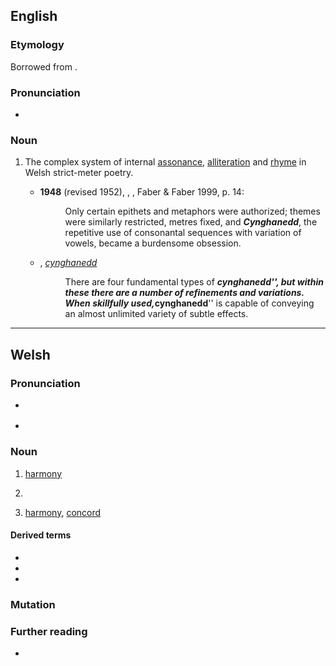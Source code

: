 ==English==
{{wikipedia|lang=en}}

===Etymology===
Borrowed from {{bor|en|cy|cynghanedd||harmony}}.

===Pronunciation===
* {{IPA|en|/kəŋˈhænɛð/}}

===Noun===
{{en-noun|-|cynganeddion}}

# {{lb|en|prosody}} The complex system of internal [[assonance]], [[alliteration]] and [[rhyme]] in Welsh strict-meter poetry.
#* '''1948''' (revised 1952), {{w|Robert Graves}}, ''{{w|The White Goddess}}'', Faber & Faber 1999, p. 14:
#*: Only certain epithets and metaphors were authorized; themes were similarly restricted, metres fixed, and '''''Cynghanedd''''', the repetitive use of consonantal sequences with variation of vowels, became a burdensome obsession.
#* {{rfdatek|en|Britannica Online Encyclopedia}}, ''[https://www.britannica.com/art/cynghanedd cynghanedd]''
#*: There are four fundamental types of '''''cynghanedd''''', but within these there are a number of refinements and variations. When skillfully used, '''''cynghanedd''''' is capable of conveying an almost unlimited variety of subtle effects.

----

==Welsh==

===Pronunciation===
* {{a|cy-N}} {{IPA|cy|/kəŋˈhanɛð/}}
* {{a|cy-S}} {{IPA|cy|/kəŋˈhaːnɛð/|/kəŋˈhanɛð/}}

===Noun===
{{cy-noun|f|cynganeddion}}

# {{lb|cy|music}} [[harmony]]
#: {{syn|cy|harmoni}}
# {{lb|cy|prosody}} {{l|en|cynghanedd}}
# [[harmony]], [[concord]]
#: {{syn|cy|cytgord}}

====Derived terms====
* {{l|cy|cynganeddol||in cynghanedd}}
* {{l|cy|cynganeddu||to compose cynghanedd}}
* {{l|cy|cynganeddwr||composer of cynghanedd}}

===Mutation===
{{cy-mut-auto}}

===Further reading===
* {{R:cy:GPC}}